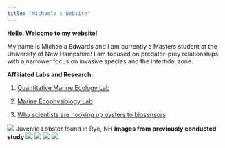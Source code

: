 ```yaml
---
title: "Michaela's Website"
---
```


**Hello, Welcome to my website!** 

My name is Michaela Edwards and I am currently a Masters student at the University of New Hampshire! I am focused on predator-prey relationships with a narrower focus on invasive species and the intertidal zone. 
 
**Affiliated Labs and Research:** 

1. [Quantitative Marine Ecology Lab](https://quantmarineecolab.github.io/research/)

2. [Marine Ecophysiology Lab](https://brittanyjellison.wixsite.com/research)

3. [Why scientists are hooking up oysters to biosensors](https://www.bostonglobe.com/2023/08/15/metro/why-scientists-are-hooking-oysters-up-biosensors/)

![](image.jpeg)
Juvenile Lobster found in Rye, NH
**Images from previously conducted study**
![](IMG_30.jpg)
![](IMG_31.jpg)
![](IMG_32.jpg)
![](IMG_33.jpg)
